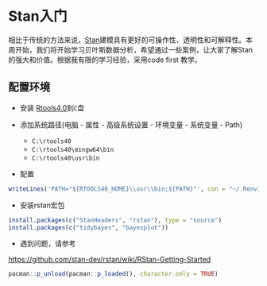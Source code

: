 # Stan入门 {#bayesian-intro-stan}



相比于传统的方法来说，[Stan](https://mc-stan.org/)建模具有更好的可操作性、透明性和可解释性。本周开始，我们将开始学习贝叶斯数据分析，希望通过一些案例，让大家了解Stan的强大和价值。根据我有限的学习经验，采用code first 教学。



## 配置环境

- 安装 [Rtools4.0](https://cran.r-project.org/bin/windows/Rtools/)到`C`盘
   
- 添加系统路径(电脑 - 属性 - 高级系统设置 - 环境变量 - 系统变量 - Path) 
  - `C:\rtools40`
  - `C:\rtools40\mingw64\bin`
  - `C:\rtools40\usr\bin`
  
- 配置
```r
writeLines('PATH="${RTOOLS40_HOME}\\usr\\bin;${PATH}"', con = "~/.Renviron")
```

- 安装rstan宏包

```r
install.packages(c("StanHeaders", "rstan"), type = "source")
install.packages(c("tidybayes", "bayesplot"))
```

- 遇到问题，请参考
 
<https://github.com/stan-dev/rstan/wiki/RStan-Getting-Started>



```r
pacman::p_unload(pacman::p_loaded(), character.only = TRUE)
```

